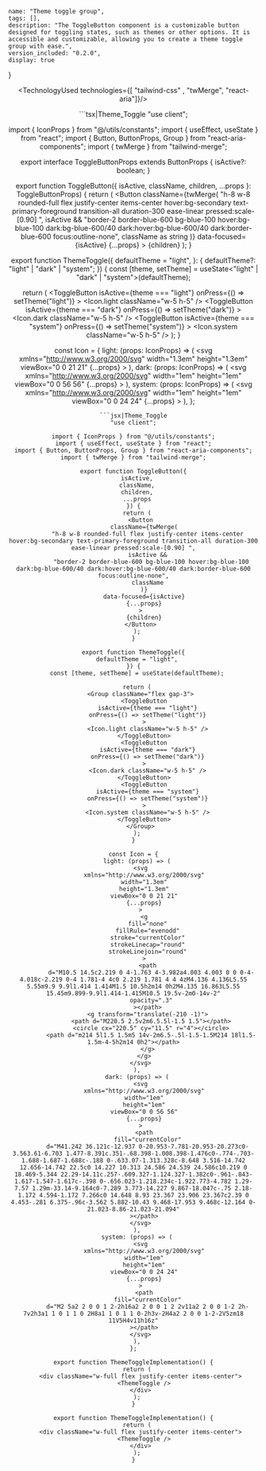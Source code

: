 
    name: "Theme toggle group",
    tags: [],
    description: "The ToggleButton component is a customizable button designed for toggling states, such as themes or other options. It is accessible and customizable, allowing you to create a theme toggle group with ease.",
    version_included: "0.2.0",
    display: true
}

<Wrapper>

<ImportsWrapper>

</ImportsWrapper>

<Header />
<Preview> 

<Display>
<ThemeToggleImplementation />
</Display>

</Preview>

<Implementation>


<TechnologyUsed technologies={[ "tailwind-css" , "twMerge", "react-aria"]}/>

<CodeBlock> 
```tsx|Theme_Toggle
"use client";

import { IconProps } from "@/utils/constants";
import { useEffect, useState } from "react";
import { Button, ButtonProps, Group } from "react-aria-components";
import { twMerge } from "tailwind-merge";

export interface ToggleButtonProps extends ButtonProps {
  isActive?: boolean;
}

export function ToggleButton({
  isActive,
  className,
  children,
  ...props
}: ToggleButtonProps) {
  return (
    <Button
      className={twMerge(
        "h-8 w-8 rounded-full flex justify-center items-center hover:bg-secondary text-primary-foreground transition-all duration-300 ease-linear pressed:scale-[0.90] ",
        isActive &&
          "border-2 border-blue-600 bg-blue-100 hover:bg-blue-100 dark:bg-blue-600/40 dark:hover:bg-blue-600/40 dark:border-blue-600 focus:outline-none",
        className as string
      )}
      data-focused={isActive}
      {...props}
    >
      {children}
    </Button>
  );
}

export function ThemeToggle({
  defaultTheme = "light",
}: {
  defaultTheme?: "light" | "dark" | "system";
}) {
  const [theme, setTheme] = useState<"light" | "dark" | "system">(defaultTheme);

  return (
    <Group className="flex gap-3">
      <ToggleButton
        isActive={theme === "light"}
        onPress={() => setTheme("light")}
      >
        <Icon.light className="w-5 h-5" />
      </ToggleButton>
      <ToggleButton
        isActive={theme === "dark"}
        onPress={() => setTheme("dark")}
      >
        <Icon.dark className="w-5 h-5" />
      </ToggleButton>
      <ToggleButton
        isActive={theme === "system"}
        onPress={() => setTheme("system")}
      >
        <Icon.system className="w-5 h-5" />
      </ToggleButton>
    </Group>
  );
}

const Icon = {
  light: (props: IconProps) => (
    <svg
      xmlns="http://www.w3.org/2000/svg"
      width="1.3em"
      height="1.3em"
      viewBox="0 0 21 21"
      {...props}
    >
      <g
        fill="none"
        fillRule="evenodd"
        stroke="currentColor"
        strokeLinecap="round"
        strokeLinejoin="round"
      >
        <path
          d="M10.5 14.5c2.219 0 4-1.763 4-3.982a4.003 4.003 0 0 0-4-4.018c-2.219 0-4 1.781-4 4c0 2.219 1.781 4 4 4zM4.136 4.136L5.55 5.55m9.9 9.9l1.414 1.414M1.5 10.5h2m14 0h2M4.135 16.863L5.55 15.45m9.899-9.9l1.414-1.415M10.5 19.5v-2m0-14v-2"
          opacity=".3"
        ></path>
        <g transform="translate(-210 -1)">
          <path d="M220.5 2.5v2m6.5.5l-1.5 1.5"></path>
          <circle cx="220.5" cy="11.5" r="4"></circle>
          <path d="m214 5l1.5 1.5m5 14v-2m6.5-.5l-1.5-1.5M214 18l1.5-1.5m-4-5h2m14 0h2"></path>
        </g>
      </g>
    </svg>
  ),
  dark: (props: IconProps) => (
    <svg
      xmlns="http://www.w3.org/2000/svg"
      width="1em"
      height="1em"
      viewBox="0 0 56 56"
      {...props}
    >
      <path
        fill="currentColor"
        d="M41.242 36.121c-12.937 0-20.953-7.781-20.953-20.273c0-3.563.61-6.703 1.477-8.391c.351-.68.398-1.008.398-1.476c0-.774-.703-1.688-1.687-1.688c-.188 0-.633.07-1.313.328c-8.648 3.516-14.742 12.656-14.742 22.5c0 14.227 10.313 24.586 24.539 24.586c10.219 0 18.469-5.344 22.29-14.11c.257-.609.327-1.124.327-1.382c0-.961-.843-1.617-1.547-1.617c-.398 0-.656.023-1.218.234c-1.922.773-4.782 1.29-7.57 1.29m-33.14-9.164c0-7.289 3.773-14.227 9.867-18.047c-.75 2.18-1.172 4.594-1.172 7.266c0 14.648 8.93 23.367 23.906 23.367c2.39 0 4.453-.281 6.375-.96c-3.562 5.882-10.43 9.468-17.953 9.468c-12.164 0-21.023-8.86-21.023-21.094"
      ></path>
    </svg>
  ),
  system: (props: IconProps) => (
    <svg
      xmlns="http://www.w3.org/2000/svg"
      width="1em"
      height="1em"
      viewBox="0 0 24 24"
      {...props}
    >
      <path
        fill="currentColor"
        d="M2 5a2 2 0 0 1 2-2h16a2 2 0 0 1 2 2v11a2 2 0 0 1-2 2h-7v2h3a1 1 0 1 1 0 2H8a1 1 0 1 1 0-2h3v-2H4a2 2 0 0 1-2-2V5zm18 11V5H4v11h16z"
      ></path>
    </svg>
  ),
};
```
```jsx|Theme_Toggle
"use client";

import { IconProps } from "@/utils/constants";
import { useEffect, useState } from "react";
import { Button, ButtonProps, Group } from "react-aria-components";
import { twMerge } from "tailwind-merge";

export function ToggleButton({
  isActive,
  className,
  children,
  ...props
}) {
  return (
    <Button
      className={twMerge(
        "h-8 w-8 rounded-full flex justify-center items-center hover:bg-secondary text-primary-foreground transition-all duration-300 ease-linear pressed:scale-[0.90] ",
        isActive &&
          "border-2 border-blue-600 bg-blue-100 hover:bg-blue-100 dark:bg-blue-600/40 dark:hover:bg-blue-600/40 dark:border-blue-600 focus:outline-none",
        className
      )}
      data-focused={isActive}
      {...props}
    >
      {children}
    </Button>
  );
}

export function ThemeToggle({
  defaultTheme = "light",
}) {
  const [theme, setTheme] = useState(defaultTheme);

  return (
    <Group className="flex gap-3">
      <ToggleButton
        isActive={theme === "light"}
        onPress={() => setTheme("light")}
      >
        <Icon.light className="w-5 h-5" />
      </ToggleButton>
      <ToggleButton
        isActive={theme === "dark"}
        onPress={() => setTheme("dark")}
      >
        <Icon.dark className="w-5 h-5" />
      </ToggleButton>
      <ToggleButton
        isActive={theme === "system"}
        onPress={() => setTheme("system")}
      >
        <Icon.system className="w-5 h-5" />
      </ToggleButton>
    </Group>
  );
}

const Icon = {
  light: (props) => (
    <svg
      xmlns="http://www.w3.org/2000/svg"
      width="1.3em"
      height="1.3em"
      viewBox="0 0 21 21"
      {...props}
    >
      <g
        fill="none"
        fillRule="evenodd"
        stroke="currentColor"
        strokeLinecap="round"
        strokeLinejoin="round"
      >
        <path
          d="M10.5 14.5c2.219 0 4-1.763 4-3.982a4.003 4.003 0 0 0-4-4.018c-2.219 0-4 1.781-4 4c0 2.219 1.781 4 4 4zM4.136 4.136L5.55 5.55m9.9 9.9l1.414 1.414M1.5 10.5h2m14 0h2M4.135 16.863L5.55 15.45m9.899-9.9l1.414-1.415M10.5 19.5v-2m0-14v-2"
          opacity=".3"
        ></path>
        <g transform="translate(-210 -1)">
          <path d="M220.5 2.5v2m6.5.5l-1.5 1.5"></path>
          <circle cx="220.5" cy="11.5" r="4"></circle>
          <path d="m214 5l1.5 1.5m5 14v-2m6.5-.5l-1.5-1.5M214 18l1.5-1.5m-4-5h2m14 0h2"></path>
        </g>
      </g>
    </svg>
  ),
  dark: (props) => (
    <svg
      xmlns="http://www.w3.org/2000/svg"
      width="1em"
      height="1em"
      viewBox="0 0 56 56"
      {...props}
    >
      <path
        fill="currentColor"
        d="M41.242 36.121c-12.937 0-20.953-7.781-20.953-20.273c0-3.563.61-6.703 1.477-8.391c.351-.68.398-1.008.398-1.476c0-.774-.703-1.688-1.687-1.688c-.188 0-.633.07-1.313.328c-8.648 3.516-14.742 12.656-14.742 22.5c0 14.227 10.313 24.586 24.539 24.586c10.219 0 18.469-5.344 22.29-14.11c.257-.609.327-1.124.327-1.382c0-.961-.843-1.617-1.547-1.617c-.398 0-.656.023-1.218.234c-1.922.773-4.782 1.29-7.57 1.29m-33.14-9.164c0-7.289 3.773-14.227 9.867-18.047c-.75 2.18-1.172 4.594-1.172 7.266c0 14.648 8.93 23.367 23.906 23.367c2.39 0 4.453-.281 6.375-.96c-3.562 5.882-10.43 9.468-17.953 9.468c-12.164 0-21.023-8.86-21.023-21.094"
      ></path>
    </svg>
  ),
  system: (props) => (
    <svg
      xmlns="http://www.w3.org/2000/svg"
      width="1em"
      height="1em"
      viewBox="0 0 24 24"
      {...props}
    >
      <path
        fill="currentColor"
        d="M2 5a2 2 0 0 1 2-2h16a2 2 0 0 1 2 2v11a2 2 0 0 1-2 2h-7v2h3a1 1 0 1 1 0 2H8a1 1 0 1 1 0-2h3v-2H4a2 2 0 0 1-2-2V5zm18 11V5H4v11h16z"
      ></path>
    </svg>
  ),
};
```

```tsx|Implementation
export function ThemeToggleImplementation() {
  return (
    <div className="w-full flex justify-center items-center">
      <ThemeToggle />
    </div>
  );
}
```
```jsx|Implementation
export function ThemeToggleImplementation() {
  return (
    <div className="w-full flex justify-center items-center">
      <ThemeToggle />
    </div>
  );
}
```
</CodeBlock>

</Implementation>
</Wrapper>